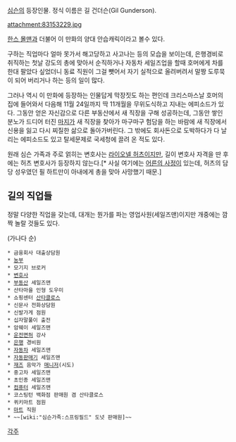[[심슨]]의 등장인물. 정식 이름은 길 건더슨(Gil Gunderson).

attachment:83153229.jpg

[[한스 몰맨]]과 더불어 이 만화의 양대 안습캐릭이라고 볼수 있다.

구하는 직업마다 얼마 못가서 해고당하고 사고나는 등의 모습을 보이는데, 은행경비로 취직하는 첫날 강도의 총에 맞아서 순직하거나 자동차 세일즈업을 할때 호머에게 차를 한대 팔았다 싶었더니 동료 직원이 그걸 뺏어서 자기 실적으로 올려버려서 말짱 도루묵이 되어 버리거나 하는 등의 일이 많다.

그러나 역시 이 만화에 등장하는 인물답게 막장짓도 하는 편인데 크리스마스날 호머의 집에 들어와서 다음해 11월 24일까지 딱 11개월을 무위도식하고 지내는 에피소드가 있다. 그동안 얻은 자신감으로 다른 부동산에서 새 직장을 구해 성공하는데, 그동안 쌓인 분노가 드디어 터진 [[마지]]가 새 직장을 찾아가 마구마구 험담을 하는 바람에 새 직장에서 신용을 잃고 다시 찌질한 삶으로 돌아가버린다. 그 밖에도 회사돈으로 도박하다가 다 날리는 에피소드도 있고 탈세문제로 국세청에 끌려 온 적도 있다.

원래 심슨 가족과 주로 얽히는 변호사는 [[라이오넬 허츠]]이지만, 길이 변호사 자격을 딴 후에는 허츠 변호사가 등장하지 않는다.[* 사실 여기에는 [[어른의 사정]]이 있는데, 허츠의 담당 성우였던 필 하트만이 아내에게 총을 맞아 사망했기 때문.]

== 길의 직업들 ==
정말 다양한 직업을 갖는데, 대개는 뭔가를 파는 영업사원(세일즈맨)이지만 개중에는 깜짝 놀랄 것들도 있다.

(가나다 순)

 * 금융회사 대출상담원
 * [[농부]]
 * 모기지 브로커
 * [[변호사]]
 * [[부동산]] 세일즈맨
 * 산타마을 인형 도우미
 * 쇼핑센터 [[산타클로스]]
 * 신문사 전화상담원
 * 신발가게 점원
 * 십자말풀이 출전
 * 암웨이 세일즈맨 
 * [[운전면허]] 강사
 * [[은행]] 경비원
 * [[자동차]] 세일즈맨
 * [[자동판매기]] 세일즈맨
 * [[재즈]] 음악가 [[매니저]](시도)
 * 중고차 세일즈맨
 * 초인종 세일즈맨
 * [[컴퓨터]] 세일즈맨
 * 코스팅턴 백화점 판매원 겸 산타클로스
 * 퀴키마트 점원
 * [[마트]] 직원
 * ~~[wiki:"심슨가족:스프링필드" 도넛 판매원]~~

[[각주]]
